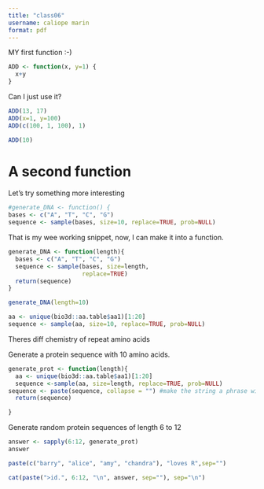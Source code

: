 ```yaml
---
title: "class06"
username: caliope marin
format: pdf
---
```


MY first function :-)

```r
ADD <- function(x, y=1) {
  x+y
}
```
 
Can I just use it?

```r
ADD(13, 17)
ADD(x=1, y=100)
ADD(c(100, 1, 100), 1)
```
```r
ADD(10)
```

# A second function 

Let's try something more interesting

```r
#generate_DNA <- function() {
bases <- c("A", "T", "C", "G")
sequence <- sample(bases, size=10, replace=TRUE, prob=NULL)
```

That is my wee working snippet, now, I can make it into a function. 

```r
generate_DNA <- function(length){
  bases <- c("A", "T", "C", "G")
  sequence <- sample(bases, size=length,
                     replace=TRUE)
  return(sequence)
}
```

```r
generate_DNA(length=10)
```

```r
aa <- unique(bio3d::aa.table$aa1)[1:20]
sequence <- sample(aa, size=10, replace=TRUE, prob=NULL)
```
Theres diff chemistry of repeat amino acids

Generate a protein sequence with 10 amino acids.

```r
generate_prot <- function(length){
  aa <- unique(bio3d::aa.table$aa1)[1:20]
  sequence <-sample(aa, size=length, replace=TRUE, prob=NULL)
sequence <- paste(sequence, collapse = "") #make the string a phrase without any spaces, concatenate multiple strings
  return(sequence)

}


```
Generate random protein sequences of length 6 to 12

```r
answer <- sapply(6:12, generate_prot)
answer
```

```r
paste(c("barry", "alice", "amy", "chandra"), "loves R",sep="")
```

```r
cat(paste(">id.", 6:12, "\n", answer, sep=""), sep="\n")

```

